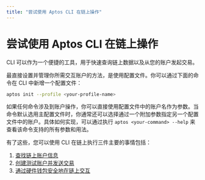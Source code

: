 ```yaml
---
title: "尝试使用 Aptos CLI 在链上操作"
---
```


# 尝试使用 Aptos CLI 在链上操作

CLI 可以作为一个便捷的工具，用于快速查询链上数据以及从您的账户发起交易。

最直接设置并管理你所需交互账户的方法，是使用配置文件。你可以通过下面的命令在 CLI 中新增一个配置文件：

```bash filename="Terminal"
aptos init --profile <your-profile-name>
```

如果任何命令涉及到账户操作，你可以直接使用配置文件中的账户名作为参数。当命令默认选用主配置文件时，你通常还可以选择通过一个附加参数指定另一个配置文件中的账户。具体如何实现，可以通过执行 `aptos <your-command> --help` 来查看该命令支持的所有参数和用法。

有了这些，您可以使用 CLI 在链上执行三件主要的事情包括：

1. [查找链上账户信息](trying-things-on-chain/looking-up-account-info.mdx)
2. [创建测试账户并发送交易](trying-things-on-chain/create-test-accounts.mdx)
3. [通过硬件钱包安全地在链上交互](trying-things-on-chain/ledger.mdx)
